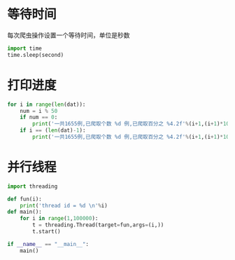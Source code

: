 # 等待时间

每次爬虫操作设置一个等待时间，单位是秒数

```python
import time
time.sleep(second)
```

# 打印进度
```python

for i in range(len(dat)):
    num = i % 50
    if num == 0:
        print('一共1655例,已爬取个数 %d 例,已爬取百分之 %4.2f'%(i+1,(i+1)*100/len(dat)))
    if i == (len(dat)-1):
        print('一共1655例,已爬取个数 %d 例,已爬取百分之 %4.2f'%(i+1,(i+1)*100/len(dat)))


```

# 并行线程
```python
import threading

def fun(i):
    print('thread id = %d \n'%i)
def main():
    for i in range(1,100000):
        t = threading.Thread(target=fun,args=(i,))
        t.start()

if __name__ == "__main__":
    main()

```